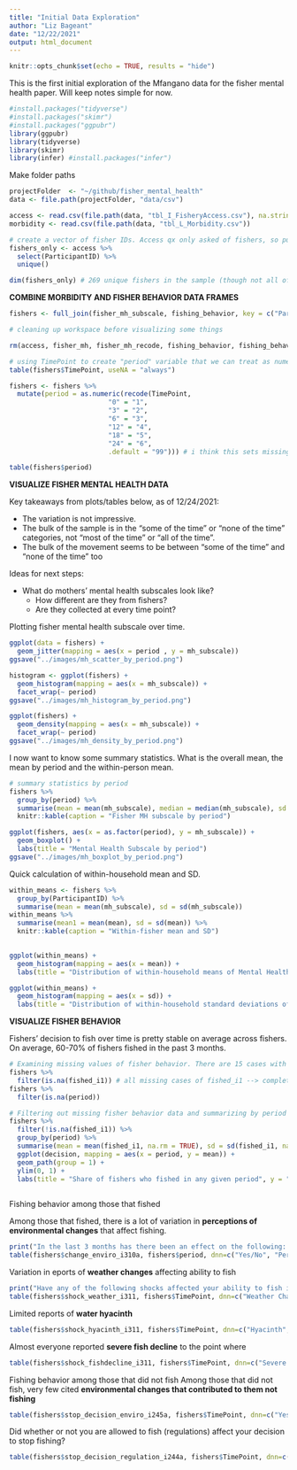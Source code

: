 ```yaml
---
title: "Initial Data Exploration"
author: "Liz Bageant"
date: "12/22/2021"
output: html_document
---
```


```r
knitr::opts_chunk$set(echo = TRUE, results = "hide")
```

This is the first initial exploration of the Mfangano data for the fisher mental health paper. Will keep notes simple for now. 

```r
#install.packages("tidyverse")
#install.packages("skimr")
#install.packages("ggpubr")
library(ggpubr) 
library(tidyverse) 
library(skimr)
library(infer) #install.packages("infer")

```

Make folder paths

```r
projectFolder  <- "~/github/fisher_mental_health"
data <- file.path(projectFolder, "data/csv")
```



```r
access <- read.csv(file.path(data, "tbl_I_FisheryAccess.csv"), na.strings=c("", "NA"))
morbidity <- read.csv(file.path(data, "tbl_L_Morbidity.csv"))

# create a vector of fisher IDs. Access qx only asked of fishers, so pulling from there.
fishers_only <- access %>% 
  select(ParticipantID) %>% 
  unique()

dim(fishers_only) # 269 unique fishers in the sample (though not all of them fished at all time periods)

```








**COMBINE MORBIDITY AND FISHER BEHAVIOR DATA FRAMES**
```r

fishers <- full_join(fisher_mh_subscale, fishing_behavior, key = c("ParticipantID", "TimePoint"))

# cleaning up workspace before visualizing some things

rm(access, fisher_mh, fisher_mh_recode, fishing_behavior, fishing_behavior_f, fishing_behavior_nf, maxx, minn, mh_sub, morbidity, x, moshiv)

# using TimePoint to create "period" variable that we can treat as numeric for time series analysis
table(fishers$TimePoint, useNA = "always")

fishers <- fishers %>% 
  mutate(period = as.numeric(recode(TimePoint,
                         "0" = "1",
                         "3" = "2",
                         "6" = "3", 
                         "12" = "4",
                         "18" = "5",
                         "24" = "6",
                         .default = "99"))) # i think this sets missing values to 99

table(fishers$period)


```






**VISUALIZE FISHER MENTAL HEALTH DATA**

Key takeaways from plots/tables below, as of 12/24/2021:

* The variation is not impressive. 
* The bulk of the sample is in the "some of the time" or "none of the time" categories, not "most of the time" or "all of the time". 
* The bulk of the movement seems to be between "some of the time" and "none of the time" too

Ideas for next steps: 

* What do mothers' mental health subscales look like? 
  * How different are they from fishers?
  * Are they collected at every time point?



Plotting fisher mental health subscale over time.

```r

ggplot(data = fishers) +
  geom_jitter(mapping = aes(x = period , y = mh_subscale)) 
ggsave("../images/mh_scatter_by_period.png")

histogram <- ggplot(fishers) +
  geom_histogram(mapping = aes(x = mh_subscale)) +
  facet_wrap(~ period)
ggsave("../images/mh_histogram_by_period.png")

ggplot(fishers) +
  geom_density(mapping = aes(x = mh_subscale)) +
  facet_wrap(~ period)
ggsave("../images/mh_density_by_period.png")

```


I now want to know some summary statistics. What is the overall mean, the mean by period and the within-person mean. 
```r

# summary statistics by period
fishers %>% 
  group_by(period) %>% 
  summarise(mean = mean(mh_subscale), median = median(mh_subscale), sd = sd(mh_subscale)) %>% 
  knitr::kable(caption = "Fisher MH subscale by period")

ggplot(fishers, aes(x = as.factor(period), y = mh_subscale)) +
  geom_boxplot() +
  labs(title = "Mental Health Subscale by period")
ggsave("../images/mh_boxplot_by_period.png")

```

Quick calculation of within-household mean and SD. 
```r
within_means <- fishers %>% 
  group_by(ParticipantID) %>% 
  summarise(mean = mean(mh_subscale), sd = sd(mh_subscale)) 
within_means %>% 
  summarise(mean1 = mean(mean), sd = sd(mean)) %>% 
  knitr::kable(caption = "Within-fisher mean and SD")
            
```

```r

ggplot(within_means) +
  geom_histogram(mapping = aes(x = mean)) +
  labs(title = "Distribution of within-household means of Mental Health Subscale scores")

ggplot(within_means) +
  geom_histogram(mapping = aes(x = sd)) +
  labs(title = "Distribution of within-household standard deviations of Mental Health Subscale scores")

```


**VISUALIZE FISHER BEHAVIOR**

Fishers' decision to fish over time is pretty stable on average across fishers. On average, 60-70% of fishers fished in the past 3 months.
```r

# Examining missing values of fisher behavior. There are 15 cases with no clear pattern in terms of time point. Individual EOO92 is missing five time points.
fishers %>% 
  filter(is.na(fished_i1)) # all missing cases of fished_i1 --> completely missing fisher behavior
fishers %>% 
  filter(is.na(period))

# Filtering out missing fisher behavior data and summarizing by period
fishers %>% 
  filter(!is.na(fished_i1)) %>% 
  group_by(period) %>% 
  summarise(mean = mean(fished_i1, na.rm = TRUE), sd = sd(fished_i1, na.rm = TRUE)) %>% 
  ggplot(decision, mapping = aes(x = period, y = mean)) +
  geom_path(group = 1) +
  ylim(0, 1) +
  labs(title = "Share of fishers who fished in any given period", y = "Share", x = "Period")
  

```



Fishing behavior among those that fished

Among those that fished, there is a lot of variation in **perceptions of environmental changes** that affect fishing. 

```r
print("In the last 3 months has there been an effect on the following: Environmental changes that affect fishing (examples: algae, water hyacinth)")
table(fishers$change_enviro_i310a, fishers$period, dnn=c("Yes/No", "Period"))
```

Variation in eports of **weather changes** affecting ability to fish

```r
print("Have any of the following shocks affected your ability to fish in the last 3 months? Weather changes")
table(fishers$shock_weather_i311, fishers$TimePoint, dnn=c("Weather Changes", "Period"))
```

Limited reports of **water hyacinth**
```r
table(fishers$shock_hyacinth_i311, fishers$TimePoint, dnn=c("Hyacinth", "Period"))
```

Almost everyone reported **severe fish decline** to the point where 
```r
table(fishers$shock_fishdecline_i311, fishers$TimePoint, dnn=c("Severe fish decline", "Period"))
```



Fishing behavior among those that did not fish
Among those that did not fish, very few cited **environmental changes that contributed to them not fishing**

```r

table(fishers$stop_decision_enviro_i245a, fishers$TimePoint, dnn=c("Yes/No", "Period"))

```

Did whether or not you are allowed to fish (regulations) affect your decision to stop fishing?

```r
table(fishers$stop_decision_regulation_i244a, fishers$TimePoint, dnn=c("Yes/No", "Period"))
```




